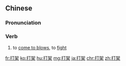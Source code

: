 ==Chinese==
{{zh-forms}}

===Pronunciation===
{{zh-pron
|m=dǎjià
|c=daa2 gaa3
|ma=Zh-dajià.ogg
|cat=v
}}

===Verb===
{{zh-verb}}

# {{lb|zh|Intermediate Mandarin}} to [[come to blows]], to [[fight]]

[[fr:打架]]
[[ko:打架]]
[[hu:打架]]
[[mg:打架]]
[[ja:打架]]
[[chr:打架]]
[[zh:打架]]